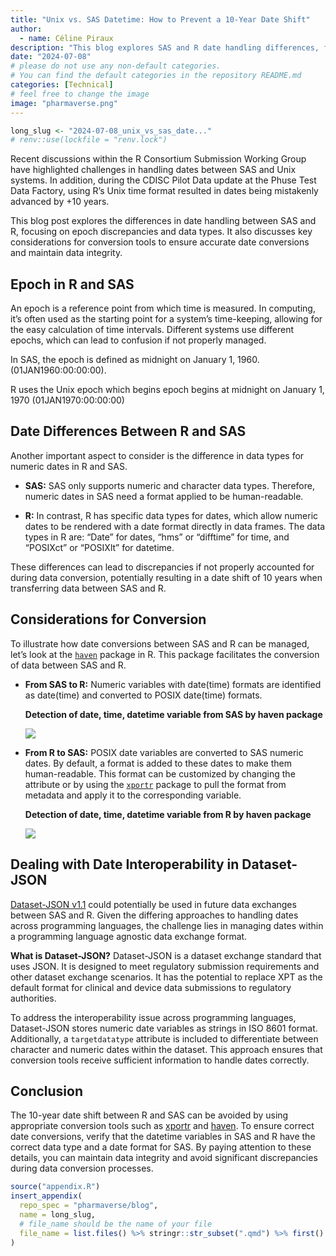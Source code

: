 ```yaml
---
title: "Unix vs. SAS Datetime: How to Prevent a 10-Year Date Shift"
author:
  - name: Céline Piraux
description: "This blog explores SAS and R date handling differences, focusing on epoch discrepancies and data types, and provides key tips for accurate date conversions to prevent a 10-year date shift."
date: "2024-07-08"
# please do not use any non-default categories.
# You can find the default categories in the repository README.md
categories: [Technical]
# feel free to change the image
image: "pharmaverse.png"
---
```


<!--------------- typical setup ----------------->

```r
long_slug <- "2024-07-08_unix_vs_sas_date..."
# renv::use(lockfile = "renv.lock")
```

<!--------------- post begins here ----------------->

Recent discussions within the R Consortium Submission Working Group have highlighted challenges in handling dates between SAS and Unix systems.
In addition, during the CDISC Pilot Data update at the Phuse Test Data Factory, using R's Unix time format resulted in dates being mistakenly advanced by +10 years.

This blog post explores the differences in date handling between SAS and R, focusing on epoch discrepancies and data types.
It also discusses key considerations for conversion tools to ensure accurate date conversions and maintain data integrity.

## Epoch in R and SAS

An epoch is a reference point from which time is measured.
In computing, it's often used as the starting point for a system's time-keeping, allowing for the easy calculation of time intervals.
Different systems use different epochs, which can lead to confusion if not properly managed.

In SAS, the epoch is defined as midnight on January 1, 1960.
(01JAN1960:00:00:00).

R uses the Unix epoch which begins epoch begins at midnight on January 1, 1970 (01JAN1970:00:00:00)

## Date Differences Between R and SAS

Another important aspect to consider is the difference in data types for numeric dates in R and SAS.

-   **SAS:** SAS only supports numeric and character data types.
    Therefore, numeric dates in SAS need a format applied to be human-readable.

-   **R:** In contrast, R has specific data types for dates, which allow numeric dates to be rendered with a date format directly in data frames.
    The data types in R are: "Date" for dates, "hms" or "difftime" for time, and "POSIXct" or "POSIXlt" for datetime.

These differences can lead to discrepancies if not properly accounted for during data conversion, potentially resulting in a date shift of 10 years when transferring data between SAS and R.

## Considerations for Conversion

To illustrate how date conversions between SAS and R can be managed, let's look at the [`haven`](https://haven.tidyverse.org/) package in R.
This package facilitates the conversion of data between SAS and R.

-   **From SAS to R:** Numeric variables with date(time) formats are identified as date(time) and converted to POSIX date(time) formats.

    **Detection of date, time, datetime variable from SAS by haven package**

    ![](haven_sas_to_R.png)

-   **From R to SAS:** POSIX date variables are converted to SAS numeric dates.
    By default, a format is added to these dates to make them human-readable.
    This format can be customized by changing the attribute or by using the [`xportr`](https://atorus-research.github.io/xportr/) package to pull the format from metadata and apply it to the corresponding variable.

    **Detection of date, time, datetime variable from R by haven package**

    ![](haven_R_to_SAS.PNG)

## Dealing with Date Interoperability in Dataset-JSON

[Dataset-JSON v1.1](https://wiki.cdisc.org/display/DSJSON1DOT1/Specification) could potentially be used in future data exchanges between SAS and R.
Given the differing approaches to handling dates across programming languages, the challenge lies in managing dates within a programming language agnostic data exchange format.

**What is Dataset-JSON?** Dataset-JSON is a dataset exchange standard that uses JSON.
It is designed to meet regulatory submission requirements and other dataset exchange scenarios.
It has the potential to replace XPT as the default format for clinical and device data submissions to regulatory authorities.

To address the interoperability issue across programming languages, Dataset-JSON stores numeric date variables as strings in ISO 8601 format.
Additionally, a `targetdatatype` attribute is included to differentiate between character and numeric dates within the dataset.
This approach ensures that conversion tools receive sufficient information to handle dates correctly.

## Conclusion

The 10-year date shift between R and SAS can be avoided by using appropriate conversion tools such as [xportr](https://atorus-research.github.io/xportr/) and [haven](https://haven.tidyverse.org/).
To ensure correct date conversions, verify that the datetime variables in SAS and R have the correct data type and a date format for SAS.
By paying attention to these details, you can maintain data integrity and avoid significant discrepancies during data conversion processes.

<!--------------- appendices go here ----------------->

```r
source("appendix.R")
insert_appendix(
  repo_spec = "pharmaverse/blog",
  name = long_slug,
  # file_name should be the name of your file
  file_name = list.files() %>% stringr::str_subset(".qmd") %>% first()
)
```

